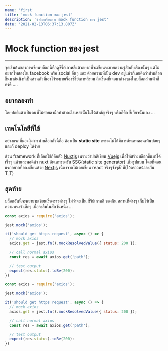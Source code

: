 ```yaml
---
name: 'first'
title: 'mock function ของ jest'
description: 'ว่าด้วยเรื่องการ mock function ของ jest'
date: '2021-02-13T06:37:13.807Z'
---
```


# Mock function ของ jest

---

จุดเริ่มต้นของการเขียนบล็อกนี้คือดูซีรี่ย์เกาหลีแล้วอยากที่จะเขียนระบายความรู้สึกกับเรื่องนั้นๆ แต่ไม่อยากโพสลงใน facebook หรือ social อื่นๆ และ ด้วยความที่เป็น dev อยู่แล้วก็เลยคิดว่าทำบล็อกขึ้นมาอันนึงทีเป็นส่วนตัวที่เอาไว้ระบายเรื่องซีรี่ย์เกาหลีรวม ถึงเรื่องที่เจอมาต่างๆลงในบล็อกส่วนตัวก็คงดี ....

## อยากลองทำ

โดยปกติแล้วเป็นคนที่ไม่ค่อยลงมือทำถ้าอะไรเหล่านัั้นไม่ได้สำคัญจริงๆ หรือก็คือ ขี้เกียจนั้นเอง ...

## เทคโนโลยีที่ใช้

อย่างแรกที่มองถึงการทำบล็อกตัวนี้คือ ต้องเป็น __static site__ เพราะไม่ได้มีการอัพเดทคอนเท้นบ่อยๆ และก็ deploy ได้ง่าย

ส่วน framework ที่เลือกใช้ก็คือตัว [Nuxtjs](https://duckduckgo.com) เพราะว่าปกติเขียน [Vuejs](https://vuejs.org/) เพื่อให้สร้างบล็อกขึ้นมาได้เร็วๆ แล้วและพอดีตัว nuxt อัพเดทรองรับ SSG(static site generator)
เต็มรูปแบบ โดยที่ตอนแรกอยากที่ลองเขียนด้วย [Nextjs](https://nextjs.org/) เนื่องจากไม่เคยเขียน react จริงๆจังๆสักที(ไว้คราวหน้าละกัน T_T)

## สุดท้าย

บล็อกอันนี้จะพยายามเขียนเรื่องราวต่างๆ ไม่ว่าจะเป็น ซีรีย์เกาหลี ของกิน สถานที่ต่างๆ เก็บไว้เป็นความทรงจำเล็กๆ เผื่อจะลืมในสักวันหนึ่ง ...

```js
const axios = require('axios');

jest.mock('axios');

it('should get https request', async () => {
  // mock axios
  axios.get = jest.fn().mockResolvedValue({ status: 200 });

  // call normal axios
  const res = await axios.get('path');

  // test output
  expect(res.status).toBe(200):
})
```

```js
const axios = require('axios');

jest.mock('axios');

it('should get https request', async () => {
  // mock axios
  axios.get = jest.fn().mockResolvedValue({ status: 200 });

  // call normal axios
  const res = await axios.get('path');

  // test output
  expect(res.status).toBe(200):
})
```
